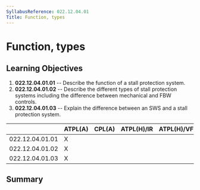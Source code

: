 ```yaml
---
SyllabusReference: 022.12.04.01
Title: Function, types
---
```


# Function, types

## Learning Objectives

1.  **022.12.04.01.01** -- Describe the function of a stall protection system.
2.  **022.12.04.01.02** -- Describe the different types of stall protection
    systems including the difference between mechanical and FBW controls.
3.  **022.12.04.01.03** -- Explain the difference between an SWS and a stall
    protection system.

|                 | ATPL(A) | CPL(A) | ATPL(H)/IR | ATPL(H)/VFR | CPL(H) | IR  | CBIR(A) |
| --------------- | ------- | ------ | ---------- | ----------- | ------ | --- | ------- |
| 022.12.04.01.01 | X       |        |            |             |        |     |         |
| 022.12.04.01.02 | X       |        |            |             |        |     |         |
| 022.12.04.01.03 | X       |        |            |             |        |     |         |

## Summary
